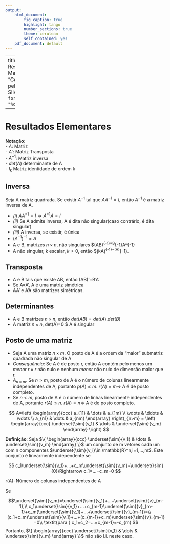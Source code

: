 ```yaml
---
output:
    html_document:
        fig_caption: true
        highlight: tango
        number_sections: true
        theme: cerulean
        self_contained: yes   
    pdf_document: default
--- 
```

---
title: "Aula 2: Resultados Matriciais"   
author: "Curso Ministrado pela Profa. Dra. Silvia Elian"  
date: '`r format(Sys.time(), "%d %b, %Y")`'
  
---
   
<style>
pre code.bash {
  background: lightyellow;
}
</style> 

[//]: #         includes:
[//]: #             in_header: mystyles.sty  
[//]: #  theme ("default", "cerulean", "journal", "flatly", "readable", "spacelab", "united", or "cosmo")   
[//]: #  unset SSH_ASKPASS
[//]: #  git config --global credential.helper 'cache --timeout=3600'
[//]: #  git push -u origin master


# Resultados Elementares  

**Notação:**   
- $A$: Matriz  
- $A'$: Matriz Transposta  
- $A^{-1}$: Matriz inversa  
- $det(A)$ determinante de A  
- $I_k$ Matriz identidade de ordem k  

## Inversa  

Seja A matriz quadrada. Se existir $A^{-1}$ tal que $AA^{-1}=I$, então $A^{-1}$ é a matriz inversa de A.  

- *(i)* $AA^{-1}=I \Rightarrow A^{-1}A=I$   
- *(ii)* Se A admite inversa, A é dita não singular(caso contrário, é dita singular)  
- *(iii)* A inversa, se existir, é única  
- $\left(A^{-1}\right)^{-1}=A$
- A e B, matrizes $n\times n$, não singulares $\Rightarrow \left(AB\right)^{-1}=B^{-1}A^{-1}  
- A não singular, k escalar, $k\ne 0$, então $\left(kA\right)^{-1}=\frac{1}{k}\left(A\right)^{-1}.  

## Transposta  

- A e B tais que existe AB, então (AB)'=B'A'  
- Se A=A', A é uma matriz simétrica  
- AA' e A'A são matrizes simétricas.   

## Determinantes  

- A e B matrizes $n\times n$, então $det(AB)=det(A).det(B)$  
- A matriz $n\times n$, det(A)=0 \Leftrightarrow $ A é singular  

## Posto de uma matriz  
- Seja A uma matriz $n\times m$. O posto de A é a ordem da "maior" submatriz quadrada não singular de A  
- *Consequência*: Se A é de posto r, então A contém pelo menos um *menor* $r\times r$ não nulo e nenhum *menor* não nulo de dimensão maior que r.  
- $A_{n\times m}$. Se $n\gt m$, posto de A é o número de colunas linearmente independentes de A, portanto $p(A)\le m$. $r(A)=m\Rightarrow$ A é de posto completo.  
- Se $n\lt m$, posto de A é o número de linhas linearmente independentes de A, portanto $r(A)\le n$. $r(A)=n\Rightarrow$ A é de posto completo.  

$$
A=\left(
\begin{array}{ccc}
a_{11} & \dots & a_{1m} \\
\vdots & \ddots & \vdots \\  
a_{n1} & \dots & a_{nm}
\end{array} \right)_{n>m}
=
\left( \begin{array}{ccc}
\underset{\sim}{v_1} & \dots & \underset{\sim}{v_m}
\end{array} \right)
$$

**Definição**: Seja $\{ \begin{array}{ccc}
\underset{\sim}{v_1} & \dots & \underset{\sim}{v_m}
\end{array} \}$ um conjunto de m vetores cada um com n componentes $\underset{\sim}{v_i}\in \mathbb{R}^n,i=1,...,m$. Este conjunto é linearmente independente se   

$$
c_1\underset{\sim}{v_1}+...+c_m\underset{\sim}{v_m}=\underset{\sim}{0}\Rightarrow c_1=...=c_m=0
$$

r(A): Número de colunas independentes de A  

Se  

$$\underset{\sim}{v_m}=\underset{\sim}{v_1}+...+\underset{\sim}{v}_{m-1},\\
c_1\underset{\sim}{v_1}+...+c_{m-1}\underset{\sim}{v}_{m-1}+c_m(\underset{\sim}{v_1}+...+\underset{\sim}{v}_{m-1})=\\
(c_1+c_m)\underset{\sim}{v_1}+...+(c_{m-1}+c_m)\underset{\sim}{v}_{m-1}
=0\\
\textit{para } c_1=c_2=...=c_{m-1}=-c_{m}
$$
Portanto, $\{ \begin{array}{ccc}
\underset{\sim}{v_1} & \dots & \underset{\sim}{v_m}
\end{array} \}$ não são l.i. neste caso.